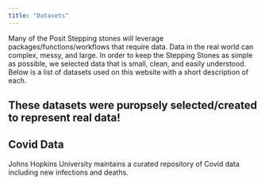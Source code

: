 ```yaml
---
title: "Datasets"
---
```


Many of the Posit Stepping stones will leverage packages/functions/workflows that require data. Data in the real world can complex, messy, and large. In order to keep the Stepping Stones as simple as possible, we selected data that is small, clean, and easily understood. Below is a list of datasets used on this website with a short description of each.

::: callout-note
## These datasets were puropsely selected/created to represent real data!
:::

## Covid Data

Johns Hopkins University maintains a curated repository of Covid data including new infections and deaths.
